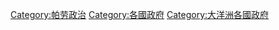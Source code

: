 [[Category:帕劳政治|Category:帕劳政治]]
[[Category:各國政府|Category:各國政府]]
[[Category:大洋洲各國政府|Category:大洋洲各國政府]]